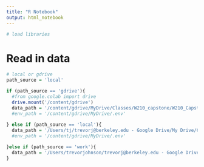 ```yaml
---
title: "R Notebook"
output: html_notebook
---
```




```r
# load libraries
```

# Read in data

```r
# local or gdrive
path_source = 'local'

if (path_source == 'gdrive'){
  #from google.colab import drive
  drive.mount('/content/gdrive')
  data_path = '/content/gdrive/MyDrive/Classes/W210_capstone/W210_Capstone/Data'
  #env_path = '/content/gdrive/MyDrive/.env'
  
} else if (path_source == 'local'){
  data_path = '/Users/tj/trevorj@berkeley.edu - Google Drive/My Drive/Classes/W210_capstone/W210_Capstone/Data'
  #env_path = '/content/gdrive/MyDrive/.env'

}else if (path_source == 'work'){
  data_path = '/Users/trevorjohnson/trevorj@berkeley.edu - Google Drive/My Drive/Classes/W210_capstone/W210_Capstone/Data'
}
```




